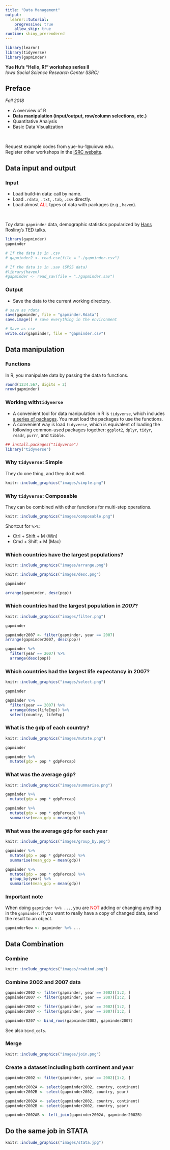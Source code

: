 ```yaml
---
title: "Data Management"
output: 
  learnr::tutorial:
    progressive: true
    allow_skip: true
runtime: shiny_prerendered
---
```



```r
library(learnr)
library(tidyverse)
library(gapminder)
```

**Yue Hu's "Hello, R!" workshop series II**   
*Iowa Social Science Research Center (ISRC)*

## Preface

*Fall 2018*

* A overview of R
* **Data manipulation (input/output, row/column selections, etc.)**
* Quantitative Analysis
* Basic Data Visualization

<br>

Request example codes from yue-hu-1@uiowa.edu.    
Register other workshops in the [ISRC website](http://ppc.uiowa.edu/node/3608).

## Data input and output

### Input

* Load build-in data: call by name.
* Load `.rdata`, `.txt`, `.tab`, `.csv` directly.
* Load almost <span style="color:red">ALL</span> types of data with packages (e.g., `haven`).

<br>

Toy data: `gapminder` data, demographic statistics popularized by [Hans Rosling's TED talks](https://www.ted.com/talks/hans_rosling_shows_the_best_stats_you_ve_ever_seen?utm_campaign=tedspread--b&utm_medium=referral&utm_source=tedcomshare).

```r
library(gapminder)
gapminder

# If the data is in .csv
# gapminder2 <- read.csv(file = "./gapminder.csv")

# If the data is in .sav (SPSS data)
#library(haven)
#gapminder <- read_sav(file = "./gapminder.sav")
```

### Output

* Save the data to the current working directory.

```r
# save as rdata
save(gapminder, file = "gapminder.Rdata")
save.image() # save everything in the environment

# Save as csv
write.csv(gapminder, file = "gapminder.csv")
```


## Data manipulation

### Functions

In R, you manipulate data by passing the data to functions.

```r
round(1234.567, digits = 2)
nrow(gapminder)
```



### Working with`tidyverse`

* A convenient tool for data manipulation in R is `tidyverse`, which includes [a series of packages](https://www.tidyverse.org/packages/). You must load the packages to use the functions.
* A convenient way is load `tidyverse`, which is equivalent of loading the following common-used packages together: `ggplot2`, `dplyr`, `tidyr`, `readr`, `purrr`, and `tibble`.

```r
## install.packages("tidyverse")
library("tidyverse")
```


### Why `tidyverse`: Simple

They do one thing, and they do it well.

```r
knitr::include_graphics("images/simple.png")
```

### Why `tidyverse`: Composable

They can be combined with other functions for multi-step operations.

```r
knitr::include_graphics("images/composable.png")
```

Shortcut for `%>%`: 

* Ctrl + Shift + M (Win)
* Cmd + Shift + M (Mac)

### Which countries have the largest populations?

```r
knitr::include_graphics("images/arrange.png")
```

```r
knitr::include_graphics("images/desc.png")
```

```r
gapminder
```

```r
arrange(gapminder, desc(pop))
```

### Which countries had the largest population in *2007*?

```r
knitr::include_graphics("images/filter.png")
```

```r
gapminder
```

```r
gapminder2007 <- filter(gapminder, year == 2007)
arrange(gapminder2007, desc(pop))

gapminder %>% 
  filter(year == 2007) %>% 
  arrange(desc(pop))
```

### Which countries had the largest life expectancy in 2007?

```r
knitr::include_graphics("images/select.png")
```

```r
gapminder
```

```r
gapminder %>% 
  filter(year == 2007) %>% 
  arrange(desc(lifeExp)) %>% 
  select(country, lifeExp)
```

### What is the gdp of each country?

```r
knitr::include_graphics("images/mutate.png")
```

```r
gapminder
```

```r
gapminder %>% 
  mutate(gdp = pop * gdpPercap)
```


### What was the average gdp?

```r
knitr::include_graphics("images/summarise.png")
```

```r
gapminder %>% 
  mutate(gdp = pop * gdpPercap)
```

```r
gapminder %>% 
  mutate(gdp = pop * gdpPercap) %>% 
  summarise(mean_gdp = mean(gdp))
```

### What was the average gdp for each year

```r
knitr::include_graphics("images/group_by.png")
```

```r
gapminder %>% 
  mutate(gdp = pop * gdpPercap) %>% 
  summarise(mean_gdp = mean(gdp))
```

```r
gapminder %>% 
  mutate(gdp = pop * gdpPercap) %>% 
  group_by(year) %>% 
  summarise(mean_gdp = mean(gdp))
```

### Important note

When doing `gapminder %>% ...`, you are <span style="color:red">NOT</span> adding or changing anything in the `gapminder`.
If you want to really have a copy of changed data, send the result to an object.

```r
gapminderNew <- gapminder %>% ...
```


## Data Combination

### Combine 

```r
knitr::include_graphics("images/rowbind.png")
```

### Combine 2002 and 2007 data

```r
gapminder2002 <- filter(gapminder, year == 2002)[1:2, ]
gapminder2007 <- filter(gapminder, year == 2007)[1:2, ]
```

```r
gapminder2002 <- filter(gapminder, year == 2002)[1:2, ]
gapminder2007 <- filter(gapminder, year == 2007)[1:2, ]

gapminder0207 <- bind_rows(gapminder2002, gapminder2007)
```

See also `bind_cols`.

### Merge

```r
knitr::include_graphics("images/join.png")
```

### Create a dataset including both continent and year

```r
gapminder2002 <- filter(gapminder, year == 2002)[1:2, ]

gapminder2002A <- select(gapminder2002, country, continent)
gapminder2002B <- select(gapminder2002, country, year)
```

```r
gapminder2002A <- select(gapminder2002, country, continent)
gapminder2002B <- select(gapminder2002, country, year)

gapminder2002AB <- left_join(gapminder2002A, gapminder2002B)
```

## Do the same job in STATA
```r
knitr::include_graphics("images/stata.jpg")
```
